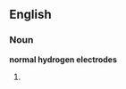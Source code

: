 ==English==

===Noun===
'''normal hydrogen electrodes'''

# {{plural of|[[normal hydrogen electrode]]}}